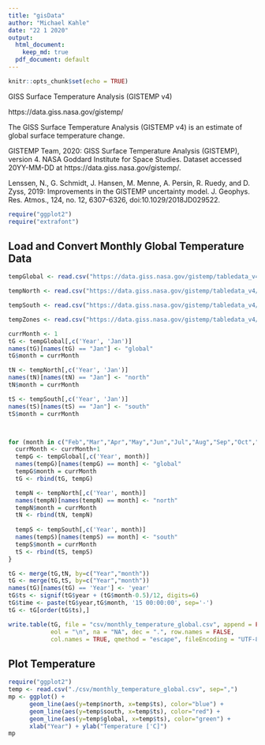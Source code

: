 ```yaml
---
title: "gisData"
author: "Michael Kahle"
date: "22 1 2020"
output:
  html_document: 
    keep_md: true
  pdf_document: default
---
```


```r
knitr::opts_chunk$set(echo = TRUE)
```

GISS Surface Temperature Analysis (GISTEMP v4)

https://data.giss.nasa.gov/gistemp/

The GISS Surface Temperature Analysis (GISTEMP v4) is an estimate of global surface temperature change. 

GISTEMP Team, 2020: GISS Surface Temperature Analysis (GISTEMP), version 4. NASA Goddard Institute for Space Studies. Dataset accessed 20YY-MM-DD at https://data.giss.nasa.gov/gistemp/.

Lenssen, N., G. Schmidt, J. Hansen, M. Menne, A. Persin, R. Ruedy, and D. Zyss, 2019: Improvements in the GISTEMP uncertainty model. J. Geophys. Res. Atmos., 124, no. 12, 6307-6326, doi:10.1029/2018JD029522.



```r
require("ggplot2")
require("extrafont")
```

## Load and Convert Monthly Global Temperature Data 


```r
tempGlobal <- read.csv("https://data.giss.nasa.gov/gistemp/tabledata_v4/GLB.Ts+dSST.csv", sep=",", na = "NA", skip = 1)

tempNorth <- read.csv("https://data.giss.nasa.gov/gistemp/tabledata_v4/NH.Ts+dSST.csv", sep=",", na = "NA", skip = 1)

tempSouth <- read.csv("https://data.giss.nasa.gov/gistemp/tabledata_v4/SH.Ts+dSST.csv", sep=",", na = "NA", skip = 1)

tempZones <- read.csv("https://data.giss.nasa.gov/gistemp/tabledata_v4/ZonAnn.Ts+dSST.csv", sep=",", na = "NA", skip = 1)

currMonth <- 1
tG <- tempGlobal[,c('Year', 'Jan')]
names(tG)[names(tG) == "Jan"] <- "global"
tG$month = currMonth

tN <- tempNorth[,c('Year', 'Jan')]
names(tN)[names(tN) == "Jan"] <- "north"
tN$month = currMonth

tS <- tempSouth[,c('Year', 'Jan')]
names(tS)[names(tS) == "Jan"] <- "south"
tS$month = currMonth



for (month in c("Feb","Mar","Apr","May","Jun","Jul","Aug","Sep","Oct","Nov","Dec")) {
  currMonth <- currMonth+1
  tempG <- tempGlobal[,c('Year', month)]
  names(tempG)[names(tempG) == month] <- "global"
  tempG$month = currMonth
  tG <- rbind(tG, tempG)

  tempN <- tempNorth[,c('Year', month)]
  names(tempN)[names(tempN) == month] <- "north"
  tempN$month = currMonth
  tN <- rbind(tN, tempN)
  
  tempS <- tempSouth[,c('Year', month)]
  names(tempS)[names(tempS) == month] <- "south"
  tempS$month = currMonth
  tS <- rbind(tS, tempS)  
}

tG <- merge(tG,tN, by=c("Year","month"))
tG <- merge(tG,tS, by=c("Year","month"))
names(tG)[names(tG) == 'Year'] <- 'year'
tG$ts <- signif(tG$year + (tG$month-0.5)/12, digits=6)
tG$time <- paste(tG$year,tG$month, '15 00:00:00', sep='-')
tG <- tG[order(tG$ts),]

write.table(tG, file = "csv/monthly_temperature_global.csv", append = FALSE, quote = TRUE, sep = ",",
            eol = "\n", na = "NA", dec = ".", row.names = FALSE,
            col.names = TRUE, qmethod = "escape", fileEncoding = "UTF-8")

```


## Plot Temperature

```r
require("ggplot2")
temp <- read.csv("./csv/monthly_temperature_global.csv", sep=",")
mp <- ggplot() +
      geom_line(aes(y=temp$north, x=temp$ts), color="blue") +  
      geom_line(aes(y=temp$south, x=temp$ts), color="red") +  
      geom_line(aes(y=temp$global, x=temp$ts), color="green") +
      xlab("Year") + ylab("Temperature ['C]")
mp
```